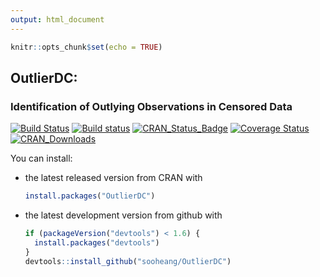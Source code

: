 ```yaml
---
output: html_document
---
```


```r
knitr::opts_chunk$set(echo = TRUE)
```

## OutlierDC: 
### Identification of Outlying Observations in Censored Data

[![Build Status](https://travis-ci.org/sooheang/OutlierDC.svg?branch=master)](https://travis-ci.org/sooheang/OutlierDC)
[![Build status](https://ci.appveyor.com/api/projects/status/x7frit6xwy688d5e/branch/master?svg=true)](https://ci.appveyor.com/project/sooheang/OutlierDC/branch/master)
[![CRAN_Status_Badge](http://www.r-pkg.org/badges/version/OutlierDC)](http://cran.r-project.org/package=OutlierDC)
[![Coverage Status](https://img.shields.io/codecov/c/github/sooheang/OutlierDC/master.svg)](https://codecov.io/github/sooheang/OutlierDC?branch=master)
[![CRAN_Downloads](https://cranlogs.r-pkg.org/badges/grand-total/OutlierDC)](http://cran.rstudio.com/web/packages/OutlierDC/index.html)




You can install:

* the latest released version from CRAN with

    ```R
    install.packages("OutlierDC")
    ````

* the latest development version from github with

    ```R
    if (packageVersion("devtools") < 1.6) {
      install.packages("devtools")
    }
    devtools::install_github("sooheang/OutlierDC")
    ```
